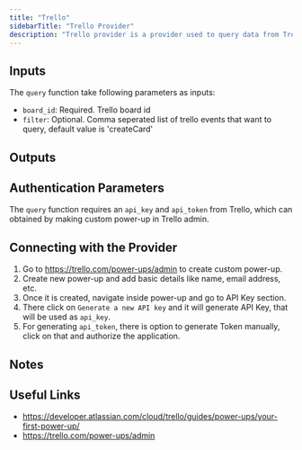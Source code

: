```yaml
---
title: "Trello"
sidebarTitle: "Trello Provider"
description: "Trello provider is a provider used to query data from Trello"
---
```


## Inputs

The `query` function take following parameters as inputs:

- `board_id`: Required. Trello board id
- `filter`: Optional. Comma seperated list of trello events that want to query, default value is 'createCard'

## Outputs

## Authentication Parameters

The `query` function requires an `api_key` and `api_token` from Trello, which can obtained by making custom power-up in Trello admin.

## Connecting with the Provider

1. Go to https://trello.com/power-ups/admin to create custom power-up.
2. Create new power-up and add basic details like name, email address, etc.
3. Once it is created, navigate inside power-up and go to API Key section.
4. There click on `Generate a new API key` and it will generate API Key, that will be used as `api_key`.
5. For generating `api_token`, there is option to generate Token manually, click on that and authorize the application.

## Notes

## Useful Links

- https://developer.atlassian.com/cloud/trello/guides/power-ups/your-first-power-up/
- https://trello.com/power-ups/admin
